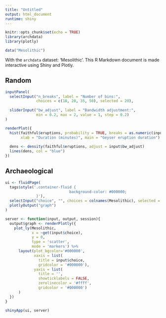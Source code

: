 ```yaml
---
title: "Untitled"
output: html_document
runtime: shiny
---
```


```r
knitr::opts_chunk$set(echo = TRUE)
library(archdata)
library(plotly)

data("Mesolithic")
```

With the `archdata` dataset: 'Mesolithic'. This R Markdown document is made interactive using Shiny and Plotly.

## Random

```r
inputPanel(
  selectInput("n_breaks", label = "Number of bins:",
              choices = c(10, 20, 35, 50), selected = 20),
  
  sliderInput("bw_adjust", label = "Bandwidth adjustment:",
              min = 0.2, max = 2, value = 1, step = 0.2)
)

renderPlot({
  hist(faithful$eruptions, probability = TRUE, breaks = as.numeric(input$n_breaks),
       xlab = "Duration (minutes)", main = "Geyser eruption duration")
  
  dens <- density(faithful$eruptions, adjust = input$bw_adjust)
  lines(dens, col = "blue")
})
```

## Archaeological



```r
ui <- fluidPage(
  tags$style('.container-fluid {
                             background-color: #000000;
              }'),
  selectInput("choice", "", choices = colnames(Mesolithic), selected = "Microliths"),
  plotlyOutput("graph")
)

server <- function(input, output, session){
  output$graph <- renderPlotly({
    plot_ly(Mesolithic,
            x = ~get(input$choice),
            y = 0,
            type = 'scatter',
            mode = 'markers') %>%
      layout(plot_bgcolor='#000000',
             xaxis = list(
               title = input$choice,
               gridcolor = '#000000'),
             yaxis = list(
               title = '',
               showticklabels = FALSE,
               zerolinecolor = '#ffff',
               gridcolor = '#000000')
      )
  })
}

shinyApp(ui, server)
```





